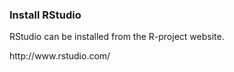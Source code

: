 ### Install RStudio

RStudio can be installed from the R-project website.

http://www.rstudio.com/

